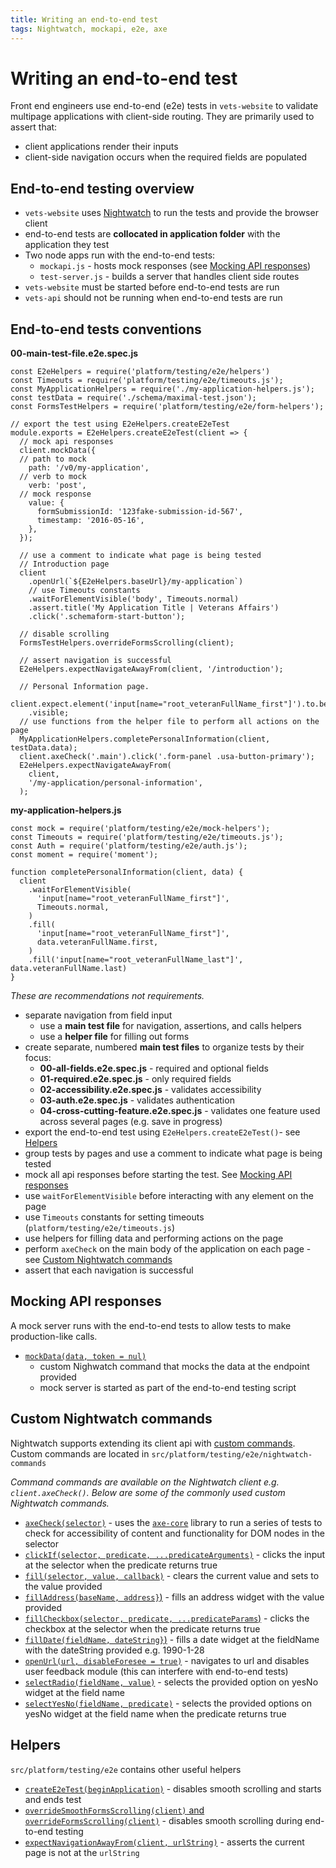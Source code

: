 ```yaml
---
title: Writing an end-to-end test
tags: Nightwatch, mockapi, e2e, axe
---
```


# Writing an end-to-end test

Front end engineers use end-to-end (e2e) tests in `vets-website` to validate multipage applications with client-side routing. They are primarily used to assert that:
- client applications render their inputs
- client-side navigation occurs when the required fields are populated

## End-to-end testing overview

- `vets-website` uses [Nightwatch](https://nightwatchjs.org) to run the tests and provide the browser client
- end-to-end tests are **collocated in application folder** with the application they test
- Two node apps run with the end-to-end tests:
  - `mockapi.js` - hosts mock responses (see [Mocking API responses](#mocking-api-responses))
  - `test-server.js` - builds a server that handles client side routes
- `vets-website` must be started before end-to-end tests are run
- `vets-api` should not be running when end-to-end tests are run

## End-to-end tests conventions

**00-main-test-file.e2e.spec.js**
```
const E2eHelpers = require('platform/testing/e2e/helpers')
const Timeouts = require('platform/testing/e2e/timeouts.js');
const MyApplicationHelpers = require('./my-application-helpers.js');
const testData = require('./schema/maximal-test.json');
const FormsTestHelpers = require('platform/testing/e2e/form-helpers');

// export the test using E2eHelpers.createE2eTest
module.exports = E2eHelpers.createE2eTest(client => {
  // mock api responses
  client.mockData({
  // path to mock
    path: '/v0/my-application',
  // verb to mock
    verb: 'post',
  // mock response
    value: {
      formSubmissionId: '123fake-submission-id-567',
      timestamp: '2016-05-16',
    },
  });

  // use a comment to indicate what page is being tested
  // Introduction page
  client
    .openUrl(`${E2eHelpers.baseUrl}/my-application`)
    // use Timeouts constants
    .waitForElementVisible('body', Timeouts.normal)
    .assert.title('My Application Title | Veterans Affairs')
    .click('.schemaform-start-button');

  // disable scrolling
  FormsTestHelpers.overrideFormsScrolling(client);

  // assert navigation is successful
  E2eHelpers.expectNavigateAwayFrom(client, '/introduction');

  // Personal Information page.
  client.expect.element('input[name="root_veteranFullName_first"]').to.be
    .visible;
  // use functions from the helper file to perform all actions on the page
  MyApplicationHelpers.completePersonalInformation(client, testData.data);
  client.axeCheck('.main').click('.form-panel .usa-button-primary');
  E2eHelpers.expectNavigateAwayFrom(
    client,
    '/my-application/personal-information',
  );
  ```

**my-application-helpers.js**
```
const mock = require('platform/testing/e2e/mock-helpers');
const Timeouts = require('platform/testing/e2e/timeouts.js');
const Auth = require('platform/testing/e2e/auth.js');
const moment = require('moment');

function completePersonalInformation(client, data) {
  client
    .waitForElementVisible(
      'input[name="root_veteranFullName_first"]',
      Timeouts.normal,
    )
    .fill(
      'input[name="root_veteranFullName_first"]',
      data.veteranFullName.first,
    )
    .fill('input[name="root_veteranFullName_last"]', data.veteranFullName.last)
}
```
_These are recommendations not requirements._

- separate navigation from field input
  - use a **main test file** for navigation, assertions, and calls helpers
  - use a **helper file** for filling out forms
- create separate, numbered **main test files** to organize tests by their focus:
  - **00-all-fields.e2e.spec.js** - required and optional fields
  - **01-required.e2e.spec.js** - only required fields
  - **02-accessibility.e2e.spec.js** - validates accessibility
  - **03-auth.e2e.spec.js** - validates authentication
  - **04-cross-cutting-feature.e2e.spec.js** - validates one feature used across several pages (e.g. save in progress)
- export the end-to-end test using `E2eHelpers.createE2eTest()`- see [Helpers](#helpers)
- group tests by pages and use a comment to indicate what page is being tested
- mock all api responses before starting the test. See [Mocking API responses](#mocking-api-responses)
- use `waitForElementVisible` before interacting with any element on the page
- use `Timeouts` constants for setting timeouts (`platform/testing/e2e/timeouts.js`)
- use helpers for filling data and performing actions on the page
- perform `axeCheck` on the main body of the application on each page - see [Custom Nightwatch commands](#custom-nightwatch-commands)
- assert that each navigation is successful

## Mocking API responses

A mock server runs with the end-to-end tests to allow tests to make production-like calls.

- [`mockData(data, token = nul)`](https://github.com/department-of-veterans-affairs/vets-website/blob/6d97a63bd60d79864661cc757814ca041648d5c9/src/platform/testing/e2e/nightwatch-commands/mockData.js#L12-L14)
  - custom Nighwatch command that mocks the data at the endpoint provided
  - mock server is started as part of the end-to-end testing script

## Custom Nightwatch commands

Nightwatch supports extending its client api with [custom commands](https://nightwatchjs.org/guide/#writing-custom-commands). Custom commands are located in `src/platform/testing/e2e/nightwatch-commands`

_Command commands are available on the Nightwatch client e.g. `client.axeCheck()`. Below are some of the commonly used custom Nightwatch commands._

- [`axeCheck(selector)`](https://github.com/department-of-veterans-affairs/vets-website/blob/d721cf0581c6b7d6f26903540dfc27f26a16a7be/src/platform/testing/e2e/nightwatch-commands/axeCheck.js#L4-L7) - uses the [`axe-core`](https://github.com/dequelabs/axe-core/blob/master/doc/developer-guide.md) library to run a series of tests to check for accessibility of content and functionality for DOM nodes in the selector
- [`clickIf(selector, predicate, ...predicateArguments)`](https://github.com/department-of-veterans-affairs/vets-website/blob/d721cf0581c6b7d6f26903540dfc27f26a16a7be/src/platform/testing/e2e/nightwatch-commands/clickIf.js#L4-L7) - clicks the input at the selector when the predicate returns true
- [`fill(selector, value, callback)`](https://github.com/department-of-veterans-affairs/vets-website/blob/d721cf0581c6b7d6f26903540dfc27f26a16a7be/src/platform/testing/e2e/nightwatch-commands/fill.js#L5-L6) - clears the current value and sets to the value provided
- [`fillAddress(baseName, address}`)](https://github.com/department-of-veterans-affairs/vets-website/blob/d721cf0581c6b7d6f26903540dfc27f26a16a7be/src/platform/testing/e2e/nightwatch-commands/fillAddress.js#L2-L5) - fills an address widget with the value provided
- [`fillCheckbox(selector, predicate, ...predicateParams`)](https://github.com/department-of-veterans-affairs/vets-website/blob/343d77e2d7509cdcecee4b41c723d01ca0147881/src/platform/testing/e2e/nightwatch-commands/fillCheckbox.js#L4-L7) - clicks the checkbox at the selector when the predicate returns true
- [`fillDate(fieldName, dateString}`)](https://github.com/department-of-veterans-affairs/vets-website/blob/d721cf0581c6b7d6f26903540dfc27f26a16a7be/src/platform/testing/e2e/nightwatch-commands/fillDate.js#L4-L6) - fills a date widget at the fieldName with the dateString provided e.g. 1990-1-28
- [`openUrl(url, disableForesee = true)`](https://github.com/department-of-veterans-affairs/vets-website/blob/master/src/platform/testing/e2e/nightwatch-commands/openUrl.js) - navigates to url and disables user feedback module (this can interfere with end-to-end tests)
- [`selectRadio(fieldName, value)`](https://github.com/department-of-veterans-affairs/vets-website/blob/d721cf0581c6b7d6f26903540dfc27f26a16a7be/src/platform/testing/e2e/nightwatch-commands/selectRadio.js#L2-L6) - selects the provided option on yesNo widget at the field name
- [`selectYesNo(fieldName, predicate)`](https://github.com/department-of-veterans-affairs/vets-website/blob/d721cf0581c6b7d6f26903540dfc27f26a16a7be/src/platform/testing/e2e/nightwatch-commands/selectYesNo.js#L2-L6) - selects the provided options on yesNo widget at the field name when the predicate returns true

## Helpers

`src/platform/testing/e2e` contains other useful helpers

- [`createE2eTest(beginApplication)`](https://github.com/department-of-veterans-affairs/vets-website/blob/d721cf0581c6b7d6f26903540dfc27f26a16a7be/src/platform/testing/e2e/helpers.js#L78-L81) - disables smooth scrolling and starts and ends test
- [`overrideSmoothFormsScrolling(client)` and `overrideFormsScrolling(client)`](https://github.com/department-of-veterans-affairs/vets-website/blob/d721cf0581c6b7d6f26903540dfc27f26a16a7be/src/platform/testing/e2e/nightwatch-commands/selectYesNo.js#L2-L6) - disables smooth scrolling during end-to-end testing
- [`expectNavigationAwayFrom(client, urlString)`](https://github.com/department-of-veterans-affairs/vets-website/blob/d721cf0581c6b7d6f26903540dfc27f26a16a7be/src/platform/testing/e2e/helpers.js#L94) - asserts the current page is not at the `urlString`
